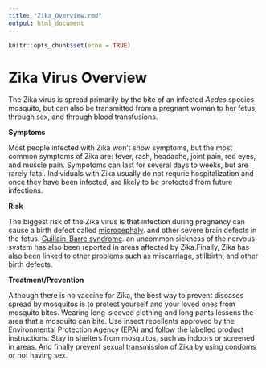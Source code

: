 ```yaml
---
title: "Zika_Overview.rmd"
output: html_document
---
```


```r
knitr::opts_chunk$set(echo = TRUE)
```
# Zika Virus Overview
  
  The Zika virus is spread primarily by the bite of an infected *Aedes* species mosquito, but can also be transmitted from a pregnant woman to her fetus, through sex, and through blood transfusions. 
  
**Symptoms**
  
  Most people infected with Zika won't show symptoms, but the most common symptoms of Zika are: fever, rash, headache, joint pain, red eyes, and muscle pain. Sympotoms can last for several days to weeks, but are rarely fatal. Individuals with Zika usually do not requrie hospitalization and once they have been infected, are likely to be protected from future infections. 
  
**Risk**
 
  The biggest risk of the Zika virus is that infection during pregnancy can cause a birth defect called [microcephaly][id]. and other severe brain defects in the fetus. [Guillain-Barre syndrome][id2]. an uncommon sickness of the nervous system has also been reported in areas affected by Zika.Finally, Zika has also been linked to other problems such as miscarriage, stillbirth, and other birth defects. 
  
**Treatment/Prevention**
 
  Although there is no vaccine for Zika, the best way to prevent diseases spread by mosquitos is to protect yourself and your loved ones from mosquito bites. Wearing long-sleeved clothing and long pants lessens the area that a mosquito can bite. Use insect repellents approved by the Environmental Protection Agency (EPA) and follow the labelled product instructions. Stay in shelters from mosquitos, such as indoors or screened in areas. And finally prevent sexual transmission of Zika by using condoms or not having sex.  

[id]: https://www.cdc.gov/ncbddd/birthdefects/microcephaly.html
[id2]: https://www.cdc.gov/zika/healtheffects/gbs-qa.html

